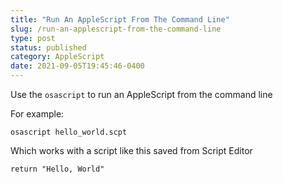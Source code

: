 ```yaml
---
title: "Run An AppleScript From The Command Line"
slug: /run-an-applescript-from-the-command-line
type: post
status: published
category: AppleScript
date: 2021-09-05T19:45:46-0400
---
```


Use the `osascript` to run an AppleScript from the command line

For example:

```
osascript hello_world.scpt
```

Which works with a script like this saved from Script Editor

```
return "Hello, World"
```


